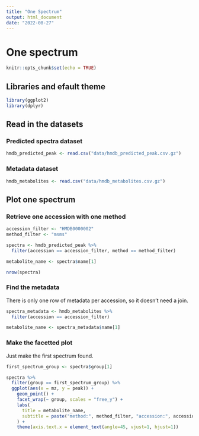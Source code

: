 ```yaml
---
title: "One Spectrum"
output: html_document
date: "2022-08-27"
---
```


# One spectrum

```r
knitr::opts_chunk$set(echo = TRUE)
```

## Libraries and efault theme

```r
library(ggplot2)
library(dplyr)
```

## Read in the datasets

### Predicted spectra dataset

```r
hmdb_predicted_peak <- read.csv("data/hmdb_predicted_peak.csv.gz")
```

### Metadata dataset

```r
hmdb_metabolites <- read.csv("data/hmdb_metabolites.csv.gz")
```

## Plot one spectrum

### Retrieve one accession with one method

```r
accession_filter <- "HMDB0000002"
method_filter <- "msms"

spectra <- hmdb_predicted_peak %>%
  filter(accession == accession_filter, method == method_filter)

metabolite_name <- spectra$name[1]

nrow(spectra)
```

### Find the metadata

There is only one row of metadata per accession, so it doesn't need a join.

```r
spectra_metadata <- hmdb_metabolites %>%
  filter(accession == accession_filter)

metabolite_name <- spectra_metadata$name[1]
```

### Make the facetted plot

Just make the first spectrum found.

```r
first_spectrum_group <- spectra$group[1]

spectra %>%
  filter(group == first_spectrum_group) %>%
  ggplot(aes(x = mz, y = peak)) +
    geom_point() +
    facet_wrap(~ group, scales = "free_y") +
    labs(
      title = metabolite_name,
      subtitle = paste("method:", method_filter, "accession:", accession_filter)
    ) +
    theme(axis.text.x = element_text(angle=45, vjust=1, hjust=1))
```
